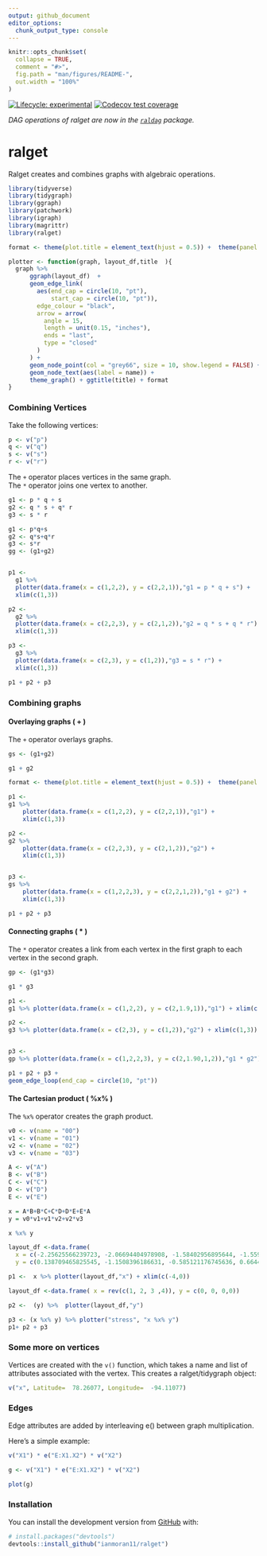 ```yaml
---
output: github_document
editor_options: 
  chunk_output_type: console
---
```


<!-- README.md is generated from README.Rmd. Please edit that file -->


```r
knitr::opts_chunk$set(
  collapse = TRUE,
  comment = "#>",
  fig.path = "man/figures/README-",
  out.width = "100%"
)
```

<!-- badges: start -->
[![Lifecycle: experimental](https://img.shields.io/badge/lifecycle-experimental-orange.svg)](https://lifecycle.r-lib.org/articles/stages.html#experimental)
[![Codecov test coverage](https://codecov.io/gh/ianmoran11/ralget/branch/master/graph/badge.svg)](https://codecov.io/gh/ianmoran11/ralget?branch=master)
<!-- badges: end -->

*DAG operations of ralget are now in the [`raldag`](https://github.com/ianmoran11/raldag) package.*

# ralget
Ralget creates and combines graphs with algebraic operations. 

```r
library(tidyverse)
library(tidygraph)
library(ggraph)
library(patchwork)
library(igraph)
library(magrittr)
library(ralget)
```

```r
format <- theme(plot.title = element_text(hjust = 0.5)) +  theme(panel.background = element_rect(fill = rgb(.95,.95,.95,1),color = NA)) 

plotter <- function(graph, layout_df,title  ){
  graph %>% 
      ggraph(layout_df)  +
      geom_edge_link(
        aes(end_cap = circle(10, "pt"),
            start_cap = circle(10, "pt")),
        edge_colour = "black",
        arrow = arrow(
          angle = 15,
          length = unit(0.15, "inches"),
          ends = "last",
          type = "closed"
        )
      ) +
      geom_node_point(col = "grey66", size = 10, show.legend = FALSE) +
      geom_node_text(aes(label = name)) +
      theme_graph() + ggtitle(title) + format 
}

```

### Combining Vertices 

Take the following vertices:
```r
p <- v("p") 
q <- v("q") 
s <- v("s") 
r <- v("r") 
```

The `+` operator places vertices in the same graph.  
The `*` operator joins one vertex to another. 

```r
g1 <- p * q + s
g2 <- q * s + q* r
g3 <- s * r
```

```r
g1 <- p*q+s
g2 <- q*s+q*r
g3 <- s*r
gg <- (g1+g2)


p1 <-
  g1 %>% 
  plotter(data.frame(x = c(1,2,2), y = c(2,2,1)),"g1 = p * q + s") +
  xlim(c(1,3))

p2 <-
  g2 %>% 
  plotter(data.frame(x = c(2,2,3), y = c(2,1,2)),"g2 = q * s + q * r") + 
  xlim(c(1,3))

p3 <-
  g3 %>% 
  plotter(data.frame(x = c(2,3), y = c(1,2)),"g3 = s * r") +
  xlim(c(1,3))

p1 + p2 + p3
```

### Combining graphs  
#### Overlaying graphs ( + )  

The `+` operator overlays graphs.


```r
gs <- (g1+g2)
```

```r
g1 + g2
```

```r
format <- theme(plot.title = element_text(hjust = 0.5)) +  theme(panel.background = element_rect(fill = rgb(.95,.95,.95,1),color = NA)) 

p1 <-
g1 %>%
    plotter(data.frame(x = c(1,2,2), y = c(2,2,1)),"g1") +
    xlim(c(1,3))

p2 <-
g2 %>%
    plotter(data.frame(x = c(2,2,3), y = c(2,1,2)),"g2") + 
    xlim(c(1,3))


p3 <-
gs %>%
    plotter(data.frame(x = c(1,2,2,3), y = c(2,2,1,2)),"g1 + g2") + 
    xlim(c(1,3))

p1 + p2 + p3

```

#### Connecting graphs ( * )  

The `*` operator creates a link from each vertex in the first graph to each vertex in the second graph. 
```r
gp <- (g1*g3)
```

```r
g1 * g3
```
```r
p1 <-
g1 %>% plotter(data.frame(x = c(1,2,2), y = c(2,1.9,1)),"g1") + xlim(c(1,3))

p2 <-
g3 %>% plotter(data.frame(x = c(2,3), y = c(1,2)),"g2") + xlim(c(1,3))


p3 <-
gp %>% plotter(data.frame(x = c(1,2,2,3), y = c(2,1.90,1,2)),"g1 * g2")  

p1 + p2 + p3 + 
geom_edge_loop(end_cap = circle(10, "pt")) 

```


#### The Cartesian product ( %x% )  

The `%x%` operator creates the graph product. 

```r
v0 <- v(name = "00") 
v1 <- v(name = "01") 
v2 <- v(name = "02") 
v3 <- v(name = "03") 

A <- v("A")
B <- v("B")
C <- v("C")
D <- v("D")
E <- v("E")

x = A*B+B*C+C*D+D*E+E*A
y = v0*v1+v1*v2+v2*v3
```

```r
x %x% y
```

```r
layout_df <-data.frame(
  x = c(-2.25625566239723, -2.06694404978908, -1.58402956895644, -1.55953811495272, -1.89737276852298), 
  y = c(0.138709465825545, -1.1508396186631, -0.585121176745636, 0.66449533913645, 1.38325400507676))

p1 <-  x %>% plotter(layout_df,"x") + xlim(c(-4,0))

layout_df <-data.frame( x = rev(c(1, 2, 3 ,4)), y = c(0, 0, 0,0)) 

p2 <-  (y) %>%  plotter(layout_df,"y")

p3 <- (x %x% y) %>% plotter("stress", "x %x% y") 
p1+ p2 + p3
```


### Some more on vertices 
Vertices are created with the `v()` function, which takes a name and list of attributes associated with the vertex. 
This creates a ralget/tidygraph object:
```r
v("x", Latitude=  78.26077, Longitude=  -94.11077)
```


### Edges 

Edge attributes are added by interleaving e() between graph multiplication. 

Here's a simple example:

```r
v("X1") * e("E:X1.X2") * v("X2")
```

```r
g <- v("X1") * e("E:X1.X2") * v("X2")

plot(g)
```


### Installation
You can install the development version from [GitHub](https://github.com/) with:
``` r
# install.packages("devtools")
devtools::install_github("ianmoran11/ralget")
```
